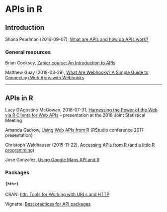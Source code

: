 # APIs in R




## Introduction


Shana Pearlman (2016-09-07), [What are APIs and how do APIs work?](https://blogs.mulesoft.com/biz/tech-ramblings-biz/what-are-apis-how-do-apis-work/)


### General resources


Brian Cooksey, [Zapier course: An Introduction to APIs](https://zapier.com/learn/apis/)

Matthew Guay (2018-03-29), [What Are Webhooks? A Simple Guide to Connecting Web Apps with Webhooks](https://zapier.com/blog/what-are-webhooks/)

***



## APIs in R

Lucy D'Agostino McGowan, 2018-07-31, [Harnessing the Power of the Web via R Clients for Web APIs](https://www.lucymcgowan.com/talk/asa_joint_statistical_meeting_2018/) -- presentation at the 2018 Joint Statistical Meeting

Amanda Gadrow, [Using Web APIs from R](https://www.rstudio.com/resources/videos/using-web-apis-from-r/) {RStudio conference 2017 presentation}

Christoph Waldhauser (2015-11-22), [Accessing APIs from R (and a little R programming)](https://www.r-bloggers.com/accessing-apis-from-r-and-a-little-r-programming/)




Jose Gonzalez, [Using Google Maps API and R](https://gist.github.com/josecarlosgonz/6417633)


### Packages

#### `{httr}`

CRAN: [httr: Tools for Working with URLs and HTTP](https://cran.r-project.org/package=httr/)

Vignette: [Best practices for API packages](https://cran.r-project.org/package=httr/vignettes/api-packages.html)



